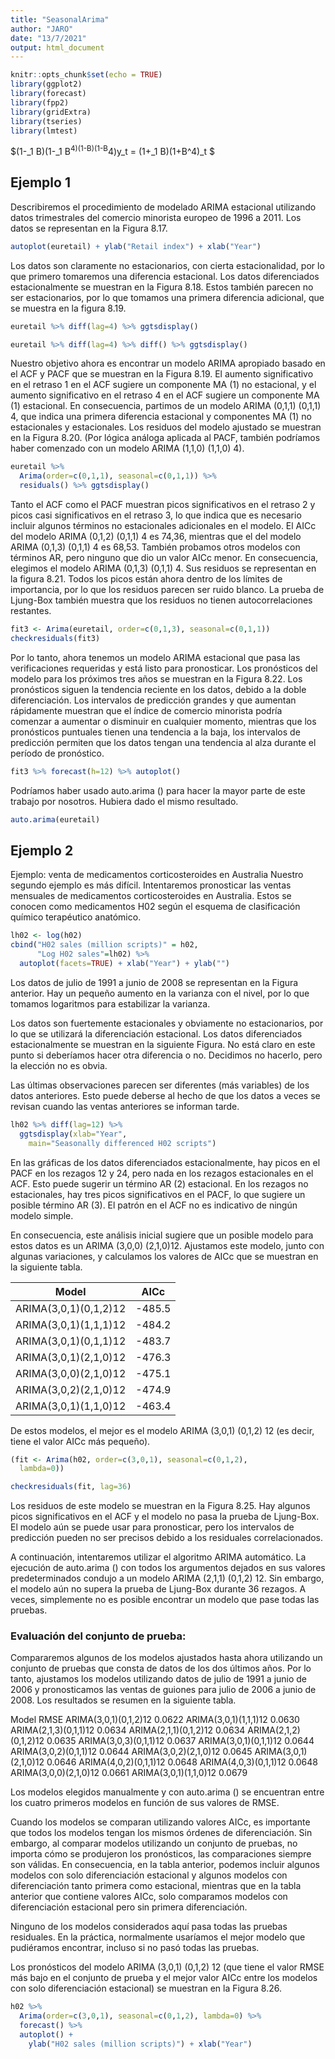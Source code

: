 ```yaml
---
title: "SeasonalArima"
author: "JARO"
date: "13/7/2021"
output: html_document
---
```


```r
knitr::opts_chunk$set(echo = TRUE)
library(ggplot2)
library(forecast)
library(fpp2)
library(gridExtra)
library(tseries)
library(lmtest)
```

$(1-\phi_1 B)(1-\Phi_1 B^4)(1-B)(1-B^4)y_t = (1+\theta_1 B)(1+\Theta B^4)\epsilon_t $


## Ejemplo 1

Describiremos el procedimiento de modelado ARIMA estacional utilizando datos trimestrales del comercio minorista europeo de 1996 a 2011. Los datos se representan en la Figura 8.17. 


```r
autoplot(euretail) + ylab("Retail index") + xlab("Year")
```

Los datos son claramente no estacionarios, con cierta estacionalidad, por lo que primero tomaremos una diferencia estacional. Los datos diferenciados estacionalmente se muestran en la Figura 8.18. Estos también parecen no ser estacionarios, por lo que tomamos una primera diferencia adicional, que se muestra en la figura 8.19. 


```r
euretail %>% diff(lag=4) %>% ggtsdisplay()
```

```r
euretail %>% diff(lag=4) %>% diff() %>% ggtsdisplay()
```

Nuestro objetivo ahora es encontrar un modelo ARIMA apropiado basado en el ACF y PACF que se muestran en la Figura 8.19. El aumento significativo en el retraso 1 en el ACF sugiere un componente MA (1) no estacional, y el aumento significativo en el retraso 4 en el ACF sugiere un componente MA (1) estacional. En consecuencia, partimos de un modelo ARIMA (0,1,1) (0,1,1) 4, que indica una primera diferencia estacional y componentes MA (1) no estacionales y estacionales. Los residuos del modelo ajustado se muestran en la Figura 8.20. (Por lógica análoga aplicada al PACF, también podríamos haber comenzado con un modelo ARIMA (1,1,0) (1,1,0) 4). 

```r
euretail %>%
  Arima(order=c(0,1,1), seasonal=c(0,1,1)) %>%
  residuals() %>% ggtsdisplay()
```


Tanto el ACF como el PACF muestran picos significativos en el retraso 2 y picos casi significativos en el retraso 3, lo que indica que es necesario incluir algunos términos no estacionales adicionales en el modelo. El AICc del modelo ARIMA (0,1,2) (0,1,1) 4 es 74,36, mientras que el del modelo ARIMA (0,1,3) (0,1,1) 4 es 68,53. También probamos otros modelos con términos AR, pero ninguno que dio un valor AICc menor. En consecuencia, elegimos el modelo ARIMA (0,1,3) (0,1,1) 4. Sus residuos se representan en la figura 8.21. Todos los picos están ahora dentro de los límites de importancia, por lo que los residuos parecen ser ruido blanco. La prueba de Ljung-Box también muestra que los residuos no tienen autocorrelaciones restantes. 

```r
fit3 <- Arima(euretail, order=c(0,1,3), seasonal=c(0,1,1))
checkresiduals(fit3)
```
Por lo tanto, ahora tenemos un modelo ARIMA estacional que pasa las verificaciones requeridas y está listo para pronosticar. Los pronósticos del modelo para los próximos tres años se muestran en la Figura 8.22. Los pronósticos siguen la tendencia reciente en los datos, debido a la doble diferenciación. Los intervalos de predicción grandes y que aumentan rápidamente muestran que el índice de comercio minorista podría comenzar a aumentar o disminuir en cualquier momento, mientras que los pronósticos puntuales tienen una tendencia a la baja, los intervalos de predicción permiten que los datos tengan una tendencia al alza durante el período de pronóstico.

```r
fit3 %>% forecast(h=12) %>% autoplot()
```

Podríamos haber usado auto.arima () para hacer la mayor parte de este trabajo por nosotros. Hubiera dado el mismo resultado. 

```r
auto.arima(euretail)
```



## Ejemplo 2

Ejemplo: venta de medicamentos corticosteroides en Australia
Nuestro segundo ejemplo es más difícil. Intentaremos pronosticar las ventas mensuales de medicamentos corticosteroides en Australia. Estos se conocen como medicamentos H02 según el esquema de clasificación químico terapéutico anatómico.

```r
lh02 <- log(h02)
cbind("H02 sales (million scripts)" = h02,
      "Log H02 sales"=lh02) %>%
  autoplot(facets=TRUE) + xlab("Year") + ylab("")
```

Los datos de julio de 1991 a junio de 2008 se representan en la Figura anterior. Hay un pequeño aumento en la varianza con el nivel, por lo que tomamos logaritmos para estabilizar la varianza.

Los datos son fuertemente estacionales y obviamente no estacionarios, por lo que se utilizará la diferenciación estacional. Los datos diferenciados estacionalmente se muestran en la siguiente Figura. No está claro en este punto si deberíamos hacer otra diferencia o no. Decidimos no hacerlo, pero la elección no es obvia.

Las últimas observaciones parecen ser diferentes (más variables) de los datos anteriores. Esto puede deberse al hecho de que los datos a veces se revisan cuando las ventas anteriores se informan tarde. 

```r
lh02 %>% diff(lag=12) %>%
  ggtsdisplay(xlab="Year",
    main="Seasonally differenced H02 scripts")
```

En las gráficas de los datos diferenciados estacionalmente, hay picos en el PACF en los rezagos 12 y 24, pero nada en los rezagos estacionales en el ACF. Esto puede sugerir un término AR (2) estacional. En los rezagos no estacionales, hay tres picos significativos en el PACF, lo que sugiere un posible término AR (3). El patrón en el ACF no es indicativo de ningún modelo simple.

En consecuencia, este análisis inicial sugiere que un posible modelo para estos datos es un ARIMA (3,0,0) (2,1,0)12. Ajustamos este modelo, junto con algunas variaciones, y calculamos los valores de AICc que se muestran en la siguiente tabla. 

| Model |	AICc |
:--: | :--:
ARIMA(3,0,1)(0,1,2)12 | -485.5
ARIMA(3,0,1)(1,1,1)12 | -484.2
ARIMA(3,0,1)(0,1,1)12 | -483.7
ARIMA(3,0,1)(2,1,0)12 | -476.3
ARIMA(3,0,0)(2,1,0)12 | -475.1
ARIMA(3,0,2)(2,1,0)12 | -474.9
ARIMA(3,0,1)(1,1,0)12 | -463.4
 	
De estos modelos, el mejor es el modelo ARIMA (3,0,1) (0,1,2) 12 (es decir, tiene el valor AICc más pequeño).

```r
(fit <- Arima(h02, order=c(3,0,1), seasonal=c(0,1,2),
  lambda=0))
```

```r
checkresiduals(fit, lag=36)
```

Los residuos de este modelo se muestran en la Figura 8.25. Hay algunos picos significativos en el ACF y el modelo no pasa la prueba de Ljung-Box. El modelo aún se puede usar para pronosticar, pero los intervalos de predicción pueden no ser precisos debido a los residuales correlacionados.

A continuación, intentaremos utilizar el algoritmo ARIMA automático. La ejecución de auto.arima () con todos los argumentos dejados en sus valores predeterminados condujo a un modelo ARIMA (2,1,1) (0,1,2) 12. Sin embargo, el modelo aún no supera la prueba de Ljung-Box durante 36 rezagos. A veces, simplemente no es posible encontrar un modelo que pase todas las pruebas.


### Evaluación del conjunto de prueba:
Compararemos algunos de los modelos ajustados hasta ahora utilizando un conjunto de pruebas que consta de datos de los dos últimos años. Por lo tanto, ajustamos los modelos utilizando datos de julio de 1991 a junio de 2006 y pronosticamos las ventas de guiones para julio de 2006 a junio de 2008. Los resultados se resumen en la siguiente tabla.

Model	                RMSE
ARIMA(3,0,1)(0,1,2)12 0.0622
ARIMA(3,0,1)(1,1,1)12 0.0630
ARIMA(2,1,3)(0,1,1)12 0.0634
ARIMA(2,1,1)(0,1,2)12 0.0634
ARIMA(2,1,2)(0,1,2)12 0.0635
ARIMA(3,0,3)(0,1,1)12 0.0637
ARIMA(3,0,1)(0,1,1)12 0.0644
ARIMA(3,0,2)(0,1,1)12 0.0644
ARIMA(3,0,2)(2,1,0)12 0.0645
ARIMA(3,0,1)(2,1,0)12 0.0646
ARIMA(4,0,2)(0,1,1)12 0.0648
ARIMA(4,0,3)(0,1,1)12 0.0648
ARIMA(3,0,0)(2,1,0)12 0.0661
ARIMA(3,0,1)(1,1,0)12 0.0679

Los modelos elegidos manualmente y con auto.arima () se encuentran entre los cuatro primeros modelos en función de sus valores de RMSE.

Cuando los modelos se comparan utilizando valores AICc, es importante que todos los modelos tengan los mismos órdenes de diferenciación. Sin embargo, al comparar modelos utilizando un conjunto de pruebas, no importa cómo se produjeron los pronósticos, las comparaciones siempre son válidas. En consecuencia, en la tabla anterior, podemos incluir algunos modelos con solo diferenciación estacional y algunos modelos con diferenciación tanto primera como estacional, mientras que en la tabla anterior que contiene valores AICc, solo comparamos modelos con diferenciación estacional pero sin primera diferenciación.

Ninguno de los modelos considerados aquí pasa todas las pruebas residuales. En la práctica, normalmente usaríamos el mejor modelo que pudiéramos encontrar, incluso si no pasó todas las pruebas.

Los pronósticos del modelo ARIMA (3,0,1) (0,1,2) 12 (que tiene el valor RMSE más bajo en el conjunto de prueba y el mejor valor AICc entre los modelos con solo diferenciación estacional) se muestran en la Figura 8.26. 

```r
h02 %>%
  Arima(order=c(3,0,1), seasonal=c(0,1,2), lambda=0) %>%
  forecast() %>%
  autoplot() +
    ylab("H02 sales (million scripts)") + xlab("Year")
```































































































